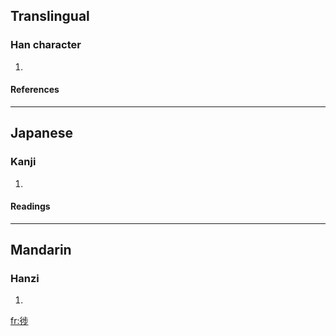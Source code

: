==Translingual==
===Han character===
{{Han char|rn=60|rad=彳|as=07|sn=10|four=|canj=竹人卜中竹 (HOYLH)}}
# {{defn|Han|sort=彳07}}
====References====
{{Han ref|kx=0367.100|dkj=10109|dj=0690.090|hdz=20825.010|uh=5F8F|ud=24463}}
----
==Japanese==
===Kanji===
{{ja-kanji|grade=|rs=彳07}}
# {{defn|Japanese}} 
====Readings====
{{ja-readings|on=[[ちょく]] (choku)|kun=[[のぼる]] (noboru)}}
----
==Mandarin==
===Hanzi===
{{cmn-hanzi|pin=[[zhì]] (zhi4)|wg=chih<sup>4</sup>}}
# {{defn|Mandarin}}

[[fr:徏]]